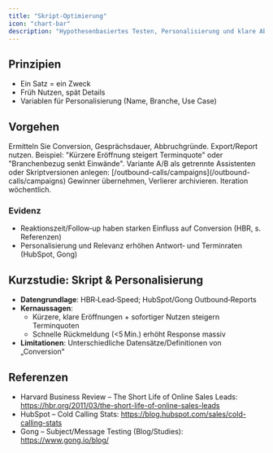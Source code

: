 ```yaml
---
title: "Skript-Optimierung"
icon: "chart-bar"
description: "Hypothesenbasiertes Testen, Personalisierung und klare Abschluss-Pfade"
---
```


## Prinzipien
- Ein Satz = ein Zweck
- Früh Nutzen, spät Details
- Variablen für Personalisierung (Name, Branche, Use Case)

## Vorgehen
<Steps>
<Step title="Ist‑Zustand messen">
Ermitteln Sie Conversion, Gesprächsdauer, Abbruchgründe. Export/Report nutzen.
</Step>
<Step title="Hypothesen bilden">
Beispiel: "Kürzere Eröffnung steigert Terminquote" oder "Branchenbezug senkt Einwände".
</Step>
<Step title="A/B‑Test in Kampagnen">
Variante A/B als getrennte Assistenten oder Skriptversionen anlegen: [/outbound-calls/campaigns](/outbound-calls/campaigns)
</Step>
<Step title="Auswertung & Rollout">
Gewinner übernehmen, Verlierer archivieren. Iteration wöchentlich.
</Step>
</Steps>

### Evidenz
- Reaktionszeit/Follow‑up haben starken Einfluss auf Conversion (HBR, s. Referenzen)
- Personalisierung und Relevanz erhöhen Antwort‑ und Terminraten (HubSpot, Gong)

## Kurzstudie: Skript & Personalisierung
- **Datengrundlage**: HBR‑Lead‑Speed; HubSpot/Gong Outbound‑Reports
- **Kernaussagen**:
  - Kürzere, klare Eröffnungen + sofortiger Nutzen steigern Terminquoten
  - Schnelle Rückmeldung (<5 Min.) erhöht Response massiv
- **Limitationen**: Unterschiedliche Datensätze/Definitionen von „Conversion“

## Referenzen
- Harvard Business Review – The Short Life of Online Sales Leads: https://hbr.org/2011/03/the-short-life-of-online-sales-leads
- HubSpot – Cold Calling Stats: https://blog.hubspot.com/sales/cold-calling-stats
- Gong – Subject/Message Testing (Blog/Studies): https://www.gong.io/blog/
